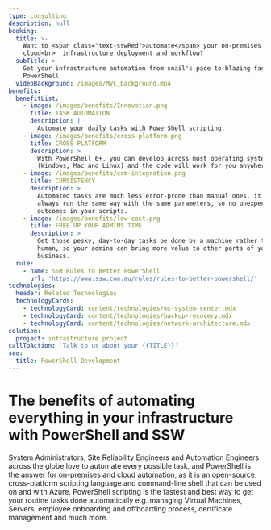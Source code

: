 ```yaml
---
type: consulting
description: null
booking:
  title: >-
    Want to <span class="text-sswRed">automate</span> your on-premises or
    cloud<br>  infrastructure deployment and workflow?
  subTitle: >-
    Get your infrastructure automation from snail's pace to blazing fast with 
    PowerShell
  videoBackground: /images/MVC_background.mp4
benefits:
  benefitList:
    - image: /images/benefits/Innovation.png
      title: TASK AUTOMATION
      description: |
        Automate your daily tasks with PowerShell scripting.
    - image: /images/benefits/cross-platform.png
      title: CROSS PLATFORM
      description: >
        With PowerShell 6+, you can develop across most operating systems 
        (Windows, Mac and Linux) and the code will work for you anywhere.
    - image: /images/benefits/crm-integration.png
      title: CONSISTENCY
      description: >
        Automated tasks are much less error-prone than manual ones, it will 
        always run the same way with the same parameters, so no unexpected 
        outcomes in your scripts.
    - image: /images/benefits/low-cost.png
      title: FREE UP YOUR ADMINS TIME
      description: >
        Get those pesky, day-to-day tasks be done by a machine rather than a 
        human, so your admins can bring more value to other parts of your 
        business.
  rule:
    - name: SSW Rules to Better PowerShell
      url: 'https://www.ssw.com.au/rules/rules-to-better-powershell/'
technologies:
  header: Related Technologies
  technologyCards:
    - technologyCard: content/technologies/ms-system-center.mdx
    - technologyCard: content/technologies/backup-recovery.mdx
    - technologyCard: content/technologies/network-architecture.mdx
solution:
  project: infrastructure project
callToAction: 'Talk to us about your {{TITLE}}'
seo:
  title: PowerShell Development
---
```


# The benefits of automating everything in your infrastructure with PowerShell and SSW

System Administrators, Site Reliability Engineers and Automation Engineers
across the globe love to automate every possible task, and PowerShell is the
answer for on-premises and cloud automation, as it is an open-source,
cross-platform scripting language and command-line shell that can be used on and
with Azure. PowerShell scripting is the fastest and best way to get your routine
tasks done automatically e.g. managing Virtual Machines, Servers, employee
onboarding and offboarding process, certificate management and much more.

